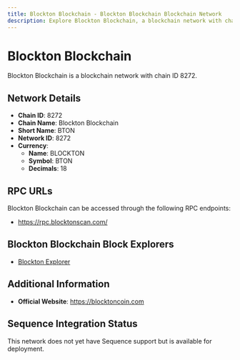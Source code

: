 ```yaml
--- 
title: Blockton Blockchain - Blockton Blockchain Blockchain Network
description: Explore Blockton Blockchain, a blockchain network with chain ID 8272. Learn about its native currency, BLOCKTON, and how to interact with the network.
---
```


# Blockton Blockchain

Blockton Blockchain is a blockchain network with chain ID 8272.

## Network Details

- **Chain ID**: 8272
- **Chain Name**: Blockton Blockchain
- **Short Name**: BTON
- **Network ID**: 8272
- **Currency**: 
  - **Name**: BLOCKTON
  - **Symbol**: BTON
  - **Decimals**: 18

## RPC URLs

Blockton Blockchain can be accessed through the following RPC endpoints:

- https://rpc.blocktonscan.com/

## Blockton Blockchain Block Explorers

- [Blockton Explorer](https://blocktonscan.com)

## Additional Information

- **Official Website**: https://blocktoncoin.com

## Sequence Integration Status

This network does not yet have Sequence support but is available for deployment.
